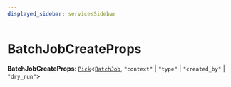 ```yaml
---
displayed_sidebar: servicesSidebar
---
```



# BatchJobCreateProps

 **BatchJobCreateProps**: [`Pick`](Pick.mdx)<[`BatchJob`](../classes/BatchJob.mdx), ``"context"`` \| ``"type"`` \| ``"created_by"`` \| ``"dry_run"``\>
